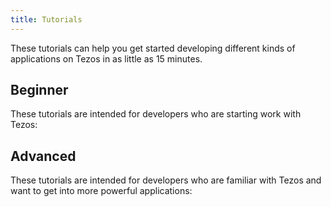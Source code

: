 ```yaml
---
title: Tutorials
---
```


These tutorials can help you get started developing different kinds of applications on Tezos in as little as 15 minutes.


## Beginner

These tutorials are intended for developers who are starting work with Tezos:

<TutorialCardContainer>

<TutorialCard
  title="Deploy a smart contract"
  emoji="🚀"
  href="./tutorials/smart-contract"
  description="In 15 minutes, go from zero to hero and deploy your first smart contract with your choice of JavaScript, OCaml, or Python-like languages"
  link="Start tutorial"
  />

<TutorialCard
  title="Create an NFT from the command line"
  emoji="⚡️"
  href="./tutorials/create-an-nft/nft-tznft"
  description="Learn about NFTs and how to create them from files on your computer"
  link="Start tutorial"
  />

<TutorialCard
  title="Create a web app that mints NFTs"
  emoji="📦"
  href="./tutorials/create-an-nft/nft-taquito"
  description="Learn about NFTs and how to create them with a web application"
  link="Start tutorial"
  />

<TutorialCard
  title="Build your first app on Tezos"
  emoji="💡"
  href="./tutorials/build-your-first-app/"
  description="Learn how to set up and create a decentralized web application on Tezos using TypeScript, Taquito, and Svelte"
  link="Start tutorial"
  />

</TutorialCardContainer>

## Advanced

These tutorials are intended for developers who are familiar with Tezos and want to get into more powerful applications:

<TutorialCardContainer>

<TutorialCard
  title="Build an NFT marketplace"
  emoji="🛒"
  href="./tutorials/build-an-nft-marketplace"
  description="Learn how to build a marketplace to buy and sell different kinds of tokens with LIGO smart contract templates"
  link="Start tutorial"
  />

<TutorialCard
  title="Deploy a smart rollup"
  emoji="🏎"
  href="./tutorials/smart-rollup"
  description="Learn how to deploy a smart rollup to handle large amounts of processing off the main chain"
  link="Start tutorial"
  />

</TutorialCardContainer>
